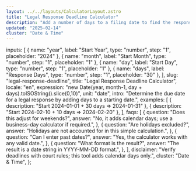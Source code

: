 ```yaml
---
layout: ../../layouts/CalculatorLayout.astro
title: "Legal Response Deadline Calculator"
description: "Add a number of days to a filing date to find the response deadline."
updated: "2025-02-14"
cluster: "Date & Time"
---
```



  inputs: [
    { name: "year", label: "Start Year", type: "number", step: "1", placeholder: "2024" },
    { name: "month", label: "Start Month", type: "number", step: "1", placeholder: "1" },
    { name: "day", label: "Start Day", type: "number", step: "1", placeholder: "1" },
    { name: "days", label: "Response Days", type: "number", step: "1", placeholder: "30" },
  ],
  slug: "legal-response-deadline",
  title: "Legal Response Deadline Calculator",
  locale: "en",
  expression: "new Date(year, month-1, day + days).toISOString().slice(0,10)",
  unit: "date",
  intro: "Determine the due date for a legal response by adding days to a starting date.",
  examples: [
    { description: "Start 2024-01-01 + 30 days ⇒ 2024-01-31" },
    { description: "Start 2024-02-10 + 10 days ⇒ 2024-02-20" },
  ],
  faqs: [
    {
      question: "Does this adjust for weekends?",
      answer: "No, it adds calendar days; use a business-day calculator if required.",
    },
    {
      question: "Are holidays excluded?",
      answer: "Holidays are not accounted for in this simple calculation.",
    },
    {
      question: "Can I enter past dates?",
      answer: "Yes, the calculator works with any valid date.",
    },
    {
      question: "What format is the result?",
      answer: "The result is a date string in YYYY-MM-DD format.",
    },
  ],
  disclaimer: "Verify deadlines with court rules; this tool adds calendar days only.",
  cluster: "Date & Time",
};

<Calculator schema={schema} />

